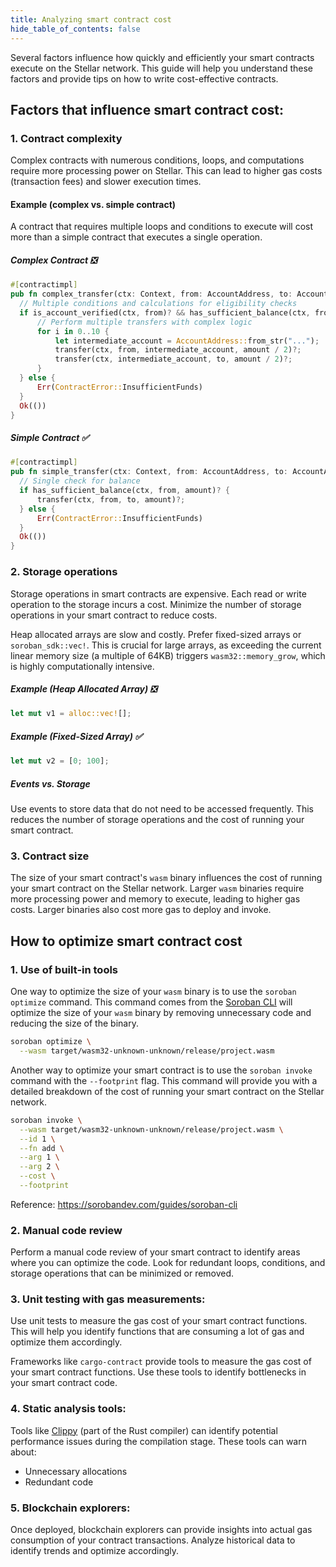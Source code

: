 ```yaml
---
title: Analyzing smart contract cost
hide_table_of_contents: false
---
```


Several factors influence how quickly and efficiently your smart contracts execute on the Stellar network. This guide will help you understand these factors and provide tips on how to write cost-effective contracts.

## Factors that influence smart contract cost:

### 1. **Contract complexity**

Complex contracts with numerous conditions, loops, and computations require more processing power on Stellar. This can lead to higher gas costs (transaction fees) and slower execution times.

#### Example (complex vs. simple contract)

A contract that requires multiple loops and conditions to execute will cost more than a simple contract that executes a single operation.

##### Complex Contract ❎

```rust
#[contractimpl]
pub fn complex_transfer(ctx: Context, from: AccountAddress, to: AccountAddress, amount: u64) -> Result<(), ContractError> {
  // Multiple conditions and calculations for eligibility checks
  if is_account_verified(ctx, from)? && has_sufficient_balance(ctx, from, amount)? {
      // Perform multiple transfers with complex logic
      for i in 0..10 {
          let intermediate_account = AccountAddress::from_str("...");
          transfer(ctx, from, intermediate_account, amount / 2)?;
          transfer(ctx, intermediate_account, to, amount / 2)?;
      }
  } else {
      Err(ContractError::InsufficientFunds)
  }
  Ok(())
}
```

##### Simple Contract ✅

```rust
#[contractimpl]
pub fn simple_transfer(ctx: Context, from: AccountAddress, to: AccountAddress, amount: u64) -> Result<(), ContractError> {
  // Single check for balance
  if has_sufficient_balance(ctx, from, amount)? {
      transfer(ctx, from, to, amount)?;
  } else {
      Err(ContractError::InsufficientFunds)
  }
  Ok(())
}
```

### 2. **Storage operations**

Storage operations in smart contracts are expensive. Each read or write operation to the storage incurs a cost. Minimize the number of storage operations in your smart contract to reduce costs.

Heap allocated arrays are slow and costly. Prefer fixed-sized arrays or `soroban_sdk::vec!`. This is crucial for large arrays, as exceeding the current linear memory size (a multiple of 64KB) triggers `wasm32::memory_grow`, which is highly computationally intensive.

##### Example (Heap Allocated Array) ❎

```rust
let mut v1 = alloc::vec![];
```

##### Example (Fixed-Sized Array) ✅

```rust
let mut v2 = [0; 100];
```

##### Events vs. Storage

Use events to store data that do not need to be accessed frequently. This reduces the number of storage operations and the cost of running your smart contract.

### 3. **Contract size**

The size of your smart contract's `wasm` binary influences the cost of running your smart contract on the Stellar network. Larger `wasm` binaries require more processing power and memory to execute, leading to higher gas costs. Larger binaries also cost more gas to deploy and invoke.

## How to optimize smart contract cost

### 1. **Use of built-in tools**

One way to optimize the size of your `wasm` binary is to use the `soroban optimize` command. This command comes from the [Soroban CLI](https://www.google.com) will optimize the size of your `wasm` binary by removing unnecessary code and reducing the size of the binary.

```bash
soroban optimize \
  --wasm target/wasm32-unknown-unknown/release/project.wasm
```

Another way to optimize your smart contract is to use the `soroban invoke` command with the `--footprint` flag. This command will provide you with a detailed breakdown of the cost of running your smart contract on the Stellar network.

```bash
soroban invoke \
  --wasm target/wasm32-unknown-unknown/release/project.wasm \
  --id 1 \
  --fn add \
  --arg 1 \
  --arg 2 \
  --cost \
  --footprint
```

Reference: https://sorobandev.com/guides/soroban-cli

### 2. **Manual code review**

Perform a manual code review of your smart contract to identify areas where you can optimize the code. Look for redundant loops, conditions, and storage operations that can be minimized or removed.

### 3. **Unit testing with gas measurements:**

Use unit tests to measure the gas cost of your smart contract functions. This will help you identify functions that are consuming a lot of gas and optimize them accordingly.

Frameworks like `cargo-contract` provide tools to measure the gas cost of your smart contract functions. Use these tools to identify bottlenecks in your smart contract code.

### 4. **Static analysis tools:**

Tools like [Clippy](https://doc.rust-lang.org/clippy/) (part of the Rust compiler) can identify potential performance issues during the compilation stage. These tools can warn about:

- Unnecessary allocations
- Redundant code

### 5. **Blockchain explorers:**

Once deployed, blockchain explorers can provide insights into actual gas consumption of your contract transactions. Analyze historical data to identify trends and optimize accordingly.
